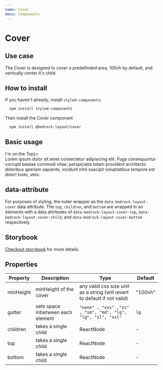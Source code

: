```yaml
---
name: Cover
menu: Components
---
```



# Cover

## Use case

The Cover is designed to cover a predefinded area, 100vh by default, and vertically center it's child.

## How to install

If you haven't already, install `styled-components`:

```bash
  npm install styled-components
```

Then install the Cover component

```bash
  npm install @bedrock-layout/cover
```

## Basic usage

<Playground>
  <Cover minHeight="50vh" gutter="sm" top={<div>I'm on the Top</div>}>
    <div>
      Lorem ipsum dolor sit amet consectetur adipisicing elit. Fuga consequuntur
      corrupti beatae commodi vitae, perspiciatis totam provident architecto
      doloribus aperiam sapiente, incidunt nihil suscipit voluptatibus tempore
      est dolor! Iusto, vero.
    </div>
  </Cover>
</Playground>

## data-attribute

For purposes of styling, the outer wrapper as the `data-bedrock-layout-cover` data attribute. The `top`, `children`, and `bottom` are wrapped in an elements with a data attributes of `data-bedrock-layout-cover-top`, `data-bedrock-layout-cover-child`, and `data-bedrock-layout-cover-bottom` respectively.

## Storybook

[Checkout storybook](https://storybook.bedrock-layout.dev/?path=/story/cover--basic) for more details.

## Properties

| Property  | Description                       | Type                                                                      | Default |
| --------- | --------------------------------- | ------------------------------------------------------------------------- | ------- |
| minHeight | minHeight of the cover            | any valid css size unit as a string (will revert to default if not valid) | "100vh" |
| gutter    | sets space inbetween each element | `"none" , "xxs" ,"xs" , "sm", "md", "lg", "lg", "xl", "xxl"`              | `lg`    |
| children  | takes a single child              | ReactNode                                                                 | -       |
| top       | takes a single child              | ReactNode                                                                 | -       |
| bottom    | takes a single child              | ReactNode                                                                 | -       |
